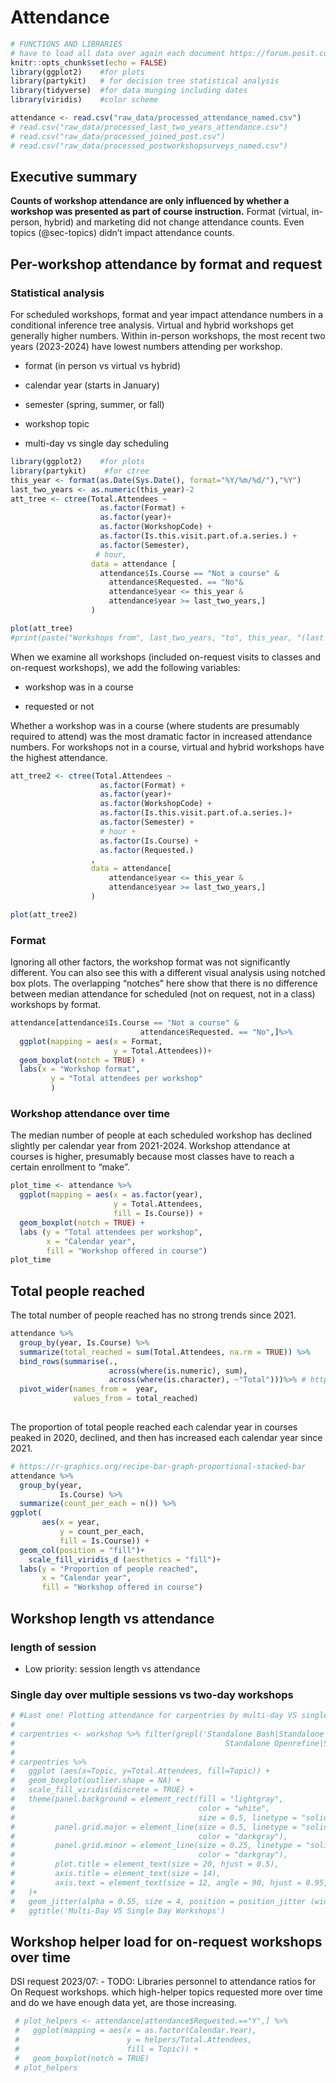 # Attendance {#sec-attendance}

```r
# FUNCTIONS AND LIBRARIES
# have to load all data over again each document https://forum.posit.co/t/quarto-cant-find-r-objects/156848
knitr::opts_chunk$set(echo = FALSE)
library(ggplot2)    #for plots
library(partykit)   # for decision tree statistical analysis
library(tidyverse)  #for data munging including dates
library(viridis)    #color scheme

attendance <- read.csv("raw_data/processed_attendance_named.csv")
# read.csv("raw_data/processed_last_two_years_attendance.csv")
# read.csv("raw_data/processed_joined_post.csv")
# read.csv("raw_data/processed_postworkshopsurveys_named.csv")
```

## Executive summary

**Counts of workshop attendance are only influenced by whether a workshop was presented as part of course instruction.** Format (virtual, in-person, hybrid) and marketing did not change attendance counts. Even topics (@sec-topics) didn't impact attendance counts.

\newpage

## Per-workshop attendance by format and request

### Statistical analysis

For scheduled workshops, format and year impact attendance numbers in a conditional inference tree analysis.  Virtual and hybrid workshops get generally higher numbers.  Within in-person workshops, the most recent two years (2023-2024) have lowest numbers attending per workshop. 

-   format (in person vs virtual vs hybrid)

-   calendar year (starts in January)

-   semester (spring, summer, or fall)

-   workshop topic

-   multi-day vs single day scheduling

```r
library(ggplot2)    #for plots
library(partykit)    #for ctree
this_year <- format(as.Date(Sys.Date(), format="%Y/%m/%d/"),"%Y")
last_two_years <- as.numeric(this_year)-2
att_tree <- ctree(Total.Attendees ~ 
                    as.factor(Format) +
                    as.factor(year)+
                    as.factor(WorkshopCode) + 
                    as.factor(Is.this.visit.part.of.a.series.) +
                    as.factor(Semester),
                   # hour,
                  data = attendance [
                    attendance$Is.Course == "Not a course" &
                      attendance$Requested. == "No"&
                      attendance$year <= this_year &
                      attendance$year >= last_two_years,]
                  )

plot(att_tree)
#print(paste("Workshops from", last_two_years, "to", this_year, "(last two calendar years)"))
```

When we examine all workshops (included on-request visits to classes and on-request workshops), we add the following variables:

-   workshop was in a course

-   requested or not

Whether a workshop was in a course (where students are presumably required to attend) was the most dramatic factor in increased attendance numbers. For workshops not in a course, virtual and hybrid workshops have the highest attendance.

```r
att_tree2 <- ctree(Total.Attendees ~ 
                    as.factor(Format) +
                    as.factor(year)+
                    as.factor(WorkshopCode) + 
                    as.factor(Is.this.visit.part.of.a.series.)+
                    as.factor(Semester) +
                    # hour +
                    as.factor(Is.Course) +
                    as.factor(Requested.)
                  ,
                  data = attendance[
                      attendance$year <= this_year &
                      attendance$year >= last_two_years,]
                  )

plot(att_tree2)
```

### Format

Ignoring all other factors, the workshop format was not significantly different. You can also see this with a different visual analysis using notched box plots. The overlapping "notches" here show that there is no difference between median attendance for scheduled (not on request, not in a class) workshops by format.

```r
attendance[attendance$Is.Course == "Not a course" &
                             attendance$Requested. == "No",]%>%
  ggplot(mapping = aes(x = Format,
                       y = Total.Attendees))+
  geom_boxplot(notch = TRUE) + 
  labs(x = "Workshop format",
         y = "Total attendees per workshop"
         )


```

### Workshop attendance over time

The median number of people at each scheduled workshop has declined slightly per calendar year from 2021-2024. Workshop attendance at courses is higher, presumably because most classes have to reach a certain enrollment to "make".

```r
plot_time <- attendance %>% 
  ggplot(mapping = aes(x = as.factor(year),
                       y = Total.Attendees,
                       fill = Is.Course)) +
  geom_boxplot(notch = TRUE) +
  labs (y = "Total attendees per workshop",
        x = "Calendar year",
        fill = "Workshop offered in course")
plot_time
```


## Total people reached

The total number of people reached has no strong trends since 2021.

```r

attendance %>%
  group_by(year, Is.Course) %>%
  summarize(total_reached = sum(Total.Attendees, na.rm = TRUE)) %>%
  bind_rows(summarise(.,
                      across(where(is.numeric), sum),
                      across(where(is.character), ~"Total")))%>% # https://stackoverflow.com/a/50322272
  pivot_wider(names_from =  year,
              values_from = total_reached)
  
```

The proportion of total people reached each calendar year in courses peaked in 2020, declined, and then has increased each calendar year since 2021.

```r
# https://r-graphics.org/recipe-bar-graph-proportional-stacked-bar
attendance %>%
  group_by(year,
           Is.Course) %>%
  summarize(count_per_each = n()) %>%
ggplot(
       aes(x = year,
           y = count_per_each,
           fill = Is.Course)) +
  geom_col(position = "fill")+
    scale_fill_viridis_d (aesthetics = "fill")+
  labs(y = "Proportion of people reached",
       x = "Calendar year",
       fill = "Workshop offered in course")


```

\newpage

::: content-hidden
## Workshop length vs attendance

### length of session

-   Low priority: session length vs attendance

### Single day over multiple sessions vs two-day workshops

```r
# #Last one! Plotting attendance for carpentries by multi-day VS single-topic
# 
# carpentries <- workshop %>% filter(grepl('Standalone Bash|Standalone Carpentries R|Standalone Git|
#                                               Standalone Openrefine|Standalone Python|Standalone SQL|Two-day Carpentries with R|Two-day Carpentries with Python', Topic))
# 
# carpentries %>%
#   ggplot (aes(x=Topic, y=Total.Attendees, fill=Topic)) +
#   geom_boxplot(outlier.shape = NA) +
#   scale_fill_viridis(discrete = TRUE) +
#   theme(panel.background = element_rect(fill = "lightgray",
#                                         color = "white",
#                                         size = 0.5, linetype = "solid"),
#         panel.grid.major = element_line(size = 0.5, linetype = "solid",
#                                         color = "darkgray"),
#         panel.grid.minor = element_line(size = 0.25, linetype = "solid",
#                                         color = "darkgray"),
#         plot.title = element_text(size = 20, hjust = 0.5),
#         axis.title = element_text(size = 14),
#         axis.text = element_text(size = 12, angle = 90, hjust = 0.95, vjust = 0.2)
#   )+
#   geom_jitter(alpha = 0.55, size = 4, position = position_jitter (width = .08, height = .04), show.legend = FALSE) +
#   ggtitle('Multi-Day VS Single Day Workshops')


```

## Workshop helper load for on-request workshops over time

DSI request 2023/07: - TODO: Libraries personnel to attendance ratios for On Request workshops. which high-helper topics requested more over time and do we have enough data yet, are those increasing.

```r
 # plot_helpers <- attendance[attendance$Requested.=="Y",] %>%
 #   ggplot(mapping = aes(x = as.factor(Calendar.Year),
 #                        y = helpers/Total.Attendees,
 #                        fill = Topic)) +
 #   geom_boxplot(notch = TRUE)
 # plot_helpers
```

\newpage
:::
